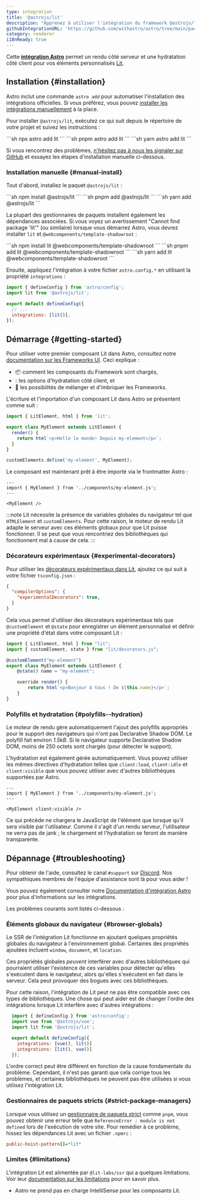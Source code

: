 ```yaml
---
type: integration
title: '@astrojs/lit'
description: "Apprenez à utiliser l'intégration du framework @astrojs/lit pour élargir la prise en charge des composants dans votre projet Astro."
githubIntegrationURL: 'https://github.com/withastro/astro/tree/main/packages/integrations/lit/'
category: renderer
i18nReady: true
---
```


Cette **[intégration Astro][astro-integration]** permet un rendu côté serveur et une hydratation côté client pour vos éléments personnalisés [Lit](https://lit.dev/).

## Installation \{#installation\}

Astro inclut une commande `astro add` pour automatiser l'installation des intégrations officielles. Si vous préférez, vous pouvez [installer les intégrations manuellement](#manual-install) à la place.

Pour installer `@astrojs/lit`, exécutez ce qui suit depuis le répertoire de votre projet et suivez les instructions :

<PackageManagerTabs>
  <Fragment slot="npm">
    ```sh
    npx astro add lit
    ```
  </Fragment>
  <Fragment slot="pnpm">
    ```sh
    pnpm astro add lit
    ```
  </Fragment>
  <Fragment slot="yarn">
    ```sh
    yarn astro add lit
    ```
  </Fragment>
</PackageManagerTabs>

Si vous rencontrez des problèmes, [n'hésitez pas à nous les signaler sur GitHub](https://github.com/withastro/astro/issues) et essayez les étapes d'installation manuelle ci-dessous.

### Installation manuelle \{#manual-install\}

Tout d'abord, installez le paquet `@astrojs/lit` :

<PackageManagerTabs>
  <Fragment slot="npm">
    ```sh
    npm install @astrojs/lit
    ```
  </Fragment>
  <Fragment slot="pnpm">
    ```sh
    pnpm add @astrojs/lit
    ```
  </Fragment>
  <Fragment slot="yarn">
    ```sh
    yarn add @astrojs/lit
    ```
  </Fragment>
</PackageManagerTabs>

La plupart des gestionnaires de paquets installent également les dépendances associées. Si vous voyez un avertissement "Cannot find package 'lit'" (ou similaire) lorsque vous démarrez Astro, vous devrez installer `lit` et `@webcomponents/template-shadowroot` :

<PackageManagerTabs>
  <Fragment slot="npm">
    ```sh
    npm install lit @webcomponents/template-shadowroot
    ```
  </Fragment>
  <Fragment slot="pnpm">
    ```sh
    pnpm add lit @webcomponents/template-shadowroot
    ```
  </Fragment>
  <Fragment slot="yarn">
    ```sh
    yarn add lit @webcomponents/template-shadowroot
    ```
  </Fragment>
</PackageManagerTabs>

Ensuite, appliquez l'intégration à votre fichier `astro.config.*` en utilisant la propriété `integrations` :

```js ins={2} ins="lit()" title="astro.config.mjs"
import { defineConfig } from 'astro/config';
import lit from '@astrojs/lit';

export default defineConfig({
  // ...
  integrations: [lit()],
});
```

## Démarrage \{#getting-started\}

Pour utiliser votre premier composant Lit dans Astro, consultez notre [documentation sur les Frameworks UI][astro-ui-frameworks]. Ceci explique :

* 📦 comment les composants du Framework sont chargés,
* 💧 les options d'hydratation côté client, et
* 🤝 les possibilités de mélanger et d'imbriquer les Frameworks.

L'écriture et l'importation d'un composant Lit dans Astro se présentent comme suit :

```js title="src/components/my-element.js"
import { LitElement, html } from 'lit';

export class MyElement extends LitElement {
  render() {
    return html`<p>Hello le monde! Depuis my-element</p>`;
  }
}

customElements.define('my-element', MyElement);
```

Le composant est maintenant prêt à être importé via le frontmatter Astro :

```astro title="src/pages/index.astro"
---
import { MyElement } from '../components/my-element.js';
---

<MyElement />
```

:::note
Lit nécessite la présence de variables globales du navigateur tel que `HTMLElement` et `customElements`. Pour cette raison, le moteur de rendu Lit adapte le serveur avec ces éléments globaux pour que Lit puisse fonctionner. Il se peut que vous rencontriez des bibliothèques qui fonctionnent mal à cause de cela.
:::

### Décorateurs expérimentaux \{#experimental-decorators\}

Pour utiliser les [décorateurs expérimentaux dans Lit](https://lit.dev/docs/components/decorators/), ajoutez ce qui suit à votre fichier `tsconfig.json` :

```json title="tsconfig.json" add={3}
{
  "compilerOptions": {
    "experimentalDecorators": true,
  }
}
```

Cela vous permet d'utiliser des décorateurs expérimentaux tels que `@customElement` et `@state` pour enregistrer un élément personnalisé et définir une propriété d'état dans votre composant Lit :

```ts title="src/components/my-element.ts"
import { LitElement, html } from "lit";
import { customElement, state } from "lit/decorators.js";

@customElement("my-element")
export class MyElement extends LitElement {
    @state() name = "my-element";

    override render() {
        return html`<p>Bonjour à tous ! De ${this.name}</p>`;
    }
}
```

### Polyfills et hydratation \{#polyfills--hydration\}

Le moteur de rendu gère automatiquement l'ajout des polyfills appropriés pour le support des navigateurs qui n'ont pas Declarative Shadow DOM. Le polyfill fait environ *1.5kB*. Si le navigateur supporte Declarative Shadow DOM, moins de 250 octets sont chargés (pour détecter le support).

L'hydratation est également gérée automatiquement. Vous pouvez utiliser les mêmes directives d'hydratation telles que `client:load`, `client:idle` et `client:visible` que vous pouvez utiliser avec d'autres bibliothèques supportées par Astro.

```astro
---
import { MyElement } from '../components/my-element.js';
---

<MyElement client:visible />
```

Ce qui précède ne chargera le JavaScript de l'élément que lorsque qu'il sera visible par l'utilsateur. Comme il s'agit d'un rendu serveur, l'utilisateur ne verra pas de jank ; le chargement et l'hydratation se feront de manière transparente.

## Dépannage \{#troubleshooting\}

Pour obtenir de l'aide, consultez le canal `#support` sur [Discord](https://astro.build/chat). Nos sympathiques membres de l'équipe d'assistance sont là pour vous aider !

Vous pouvez également consulter notre [Documentation d'intégration Astro][astro-integration] pour plus d'informations sur les intégrations.

Les problèmes courants sont listés ci-dessous :

### Éléments globaux du navigateur \{#browser-globals\}

Le SSR de l'intégration Lit fonctionne en ajoutant quelques propriétés globales du navigateur à l'environnement global. Certaines des propriétés ajoutées incluent `window`, `document`, et `location`.

Ces propriétés globales *peuvent* interférer avec d'autres bibliothèques qui pourraient utiliser l'existence de ces variables pour détecter qu'elles s'exécutent dans le navigateur, alors qu'elles s'exécutent en fait dans le serveur. Cela peut provoquer des bogues avec ces bibliothèques.

Pour cette raison, l'intégration de Lit peut ne pas être compatible avec ces types de bibliothèques. Une chose qui peut aider est de changer l'ordre des intégrations lorsque Lit interfère avec d'autres intégrations :

```js lang="js" title="astro.config.mjs" ins={7} del={6}
  import { defineConfig } from 'astro/config';
  import vue from '@astrojs/vue';
  import lit from '@astrojs/lit';

  export default defineConfig({
    integrations: [vue(), lit()]
    integrations: [lit(), vue()]
  });
```

L'ordre correct peut être différent en fonction de la cause fondamentale du problème. Cependant, il n'est pas garanti que cela corrige tous les problèmes, et certaines bibliothèques ne peuvent pas être utilisées si vous utilisez l'intégration Lit.

### Gestionnaires de paquets stricts \{#strict-package-managers\}

Lorsque vous utilisez un [gestionnaire de paquets strict](https://pnpm.io/pnpm-vs-npm#npms-flat-tree) comme `pnpm`, vous pouvez obtenir une erreur telle que `ReferenceError : module is not defined` lors de l'exécution de votre site. Pour remédier à ce problème, hissez les dépendances Lit avec un fichier `.npmrc` :

```ini title=".npmrc"
public-hoist-pattern[]=*lit*
```

### Limites \{#limitations\}

L'intégration Lit est alimentée par `@lit-labs/ssr` qui a quelques limitations. Voir leur [documentation sur les limitations](https://www.npmjs.com/package/@lit-labs/ssr#user-content-notes-and-limitations) pour en savoir plus.

- Astro ne prend pas en charge IntelliSense pour les composants Lit.

[astro-integration]: /fr/guides/integrations-guide/

[astro-ui-frameworks]: /fr/guides/framework-components/#utilisation-des-composants-de-framework
